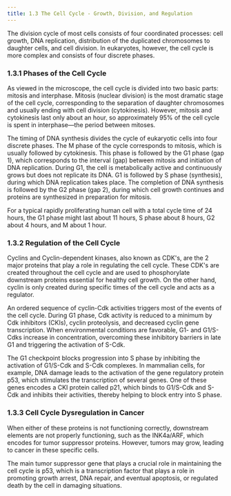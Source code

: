 ```yaml
---
title: 1.3 The Cell Cycle - Growth, Division, and Regulation
---
```




The division cycle of most cells consists of four coordinated processes: cell growth, DNA replication, distribution of the duplicated chromosomes to daughter cells, and cell division. In eukaryotes, however, the cell cycle is more complex and consists of four discrete phases.

### 1.3.1 Phases of the Cell Cycle

As viewed in the microscope, the cell cycle is divided into two basic parts: mitosis and interphase. Mitosis (nuclear division) is the most dramatic stage of the cell cycle, corresponding to the separation of daughter chromosomes and usually ending with cell division (cytokinesis). However, mitosis and cytokinesis last only about an hour, so approximately 95% of the cell cycle is spent in interphase—the period between mitoses.

The timing of DNA synthesis divides the cycle of eukaryotic cells into four discrete phases. The M phase of the cycle corresponds to mitosis, which is usually followed by cytokinesis. This phase is followed by the G1 phase (gap 1), which corresponds to the interval (gap) between mitosis and initiation of DNA replication. During G1, the cell is metabolically active and continuously grows but does not replicate its DNA. G1 is followed by S phase (synthesis), during which DNA replication takes place. The completion of DNA synthesis is followed by the G2 phase (gap 2), during which cell growth continues and proteins are synthesized in preparation for mitosis.

For a typical rapidly proliferating human cell with a total cycle time of 24 hours, the G1 phase might last about 11 hours, S phase about 8 hours, G2 about 4 hours, and M about 1 hour.

### 1.3.2 Regulation of the Cell Cycle

Cyclins and Cyclin-dependent kinases, also known as CDK's, are the 2 major proteins that play a role in regulating the cell cycle. These CDK's are created throughout the cell cycle and are used to phosphorylate downstream proteins essential for healthy cell growth. On the other hand, cyclin is only created during specific times of the cell cycle and acts as a regulator.

An ordered sequence of cyclin-Cdk activities triggers most of the events of the cell cycle. During G1 phase, Cdk activity is reduced to a minimum by Cdk inhibitors (CKIs), cyclin proteolysis, and decreased cyclin gene transcription. When environmental conditions are favorable, G1- and G1/S-Cdks increase in concentration, overcoming these inhibitory barriers in late G1 and triggering the activation of S-Cdk.

The G1 checkpoint blocks progression into S phase by inhibiting the activation of G1/S-Cdk and S-Cdk complexes. In mammalian cells, for example, DNA damage leads to the activation of the gene regulatory protein p53, which stimulates the transcription of several genes. One of these genes encodes a CKI protein called p21, which binds to G1/S-Cdk and S-Cdk and inhibits their activities, thereby helping to block entry into S phase.

### 1.3.3 Cell Cycle Dysregulation in Cancer

When either of these proteins is not functioning correctly, downstream elements are not properly functioning, such as the INK4a/ARF, which encodes for tumor suppressor proteins. However, tumors may grow, leading to cancer in these specific cells.

The main tumor suppressor gene that plays a crucial role in maintaining the cell cycle is p53, which is a transcription factor that plays a role in promoting growth arrest, DNA repair, and eventual apoptosis, or regulated death by the cell in damaging situations.
